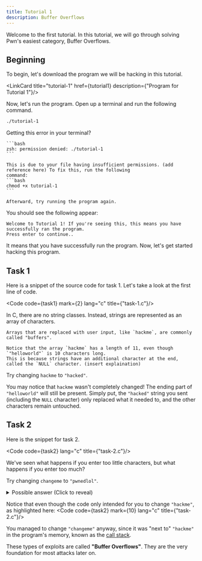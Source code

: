 ```yaml
---
title: Tutorial 1
description: Buffer Overflows
---
```


Welcome to the first tutorial. In this tutorial, we will go through solving Pwn's easiest category, Buffer Overflows.

## Beginning
To begin, let's download the program we will be hacking in this tutorial.

<LinkCard title="tutorial-1" href={tutorial1} description={"Program for Tutorial 1"}/>

Now, let's run the program. Open up a terminal and run the following command.
```bash
./tutorial-1
```

<Aside type="tip">
    Getting this error in your terminal?

    ```bash
    zsh: permission denied: ./tutorial-1
    ```

    This is due to your file having insufficient permissions. (add reference here) To fix this, run the following
    command:
    ```bash
    chmod +x tutorial-1
    ```

    Afterward, try running the program again.
</Aside>

You should see the following appear:
```
Welcome to Tutorial 1! If you're seeing this, this means you have successfully ran the program.
Press enter to continue..
```

It means that you have successfully run the program. Now, let's get started hacking this program.

## Task 1
Here is a snippet of the source code for task 1. Let's take a look at the first line of code.

<Code code={task1} mark={2} lang="c" title={"task-1.c"}/>

<Aside type="note">
    In C, there are no string classes. Instead, strings are represented as an array of characters.

    Arrays that are replaced with user input, like `hackme`, are commonly called "buffers".

    Notice that the array `hackme` has a length of 11, even though `"helloworld"` is 10 characters long.
    This is because strings have an additional character at the end, called the `NULL` character. (insert explaination)
</Aside>

Try changing `hackme` to `"hacked"`.

You may notice that `hackme` wasn't completely changed! The ending part of `"helloworld"` will still be present.
Simply put, the `"hacked"` string you sent (including the `NULL` character) only replaced what it needed to, and the other characters remain untouched.

## Task 2

Here is the snippet for task 2.

<Code code={task2} lang="c" title={"task-2.c"}/>

We've seen what happens if you enter too little characters, but what happens if you enter too much?

Try changing `changeme` to `"pwnedlol"`.

<details>
    <summary>Possible answer (Click to reveal)</summary>
    Note that this is not the only answer! The `"A"`'s can be replaced with anything, as long as there is 7 characters
    exactly.

    `AAAAAAApwnedlol`
</details>

Notice that even though the code only intended for you to change `"hackme"`, as highlighted here:
<Code code={task2} mark={10} lang="c" title={"task-2.c"}/>

You managed to change `"changeme"` anyway, since it was "next to" `"hackme"` in the program's memory, known as the [call stack](/pwn/explanations/stack).

These types of exploits are called **"Buffer Overflows"**. They are the very foundation for most attacks later on.

<LinkCard title="Tutorial 2" href="/pwn/tutorials/tutorial-2/" description="Return 2 Win (ret2win)"/>